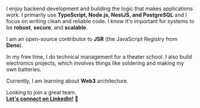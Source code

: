 I enjoy backend development and building the logic that makes applications work.
I primarily use **TypeScript, Node.js, NestJS, and PostgreSQL** and I focus on writing clean and reliable code.
I know it's important for systems to be **robust**, **secure**, and **scalable**.

I am an open-source contributor to **JSR** (the JavaScript Registry from **Deno**).

In my free time, I do technical management for a theater school. I also build electronics projects, which involves things like soldering and making my own batteries.

Currently, I am learning about **Web3** architecture.

Looking to join a great team.\
[**Let's connect on LinkedIn!**](https://www.linkedin.com/in/boris-d/) 🚀
